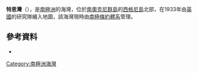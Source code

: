 {{coord|60|42|S|45|37|W|display=title}}

'''特恩灣'''（{{lang-en|Tern Cove}}），是[[南極洲|南極洲]]的海灣，位於[[南奧克尼群島|南奧克尼群島]]的[[西格尼島|西格尼島]]北部，在1933年由[[英國|英國]]的研究隊繪入地圖，該海灣現時由[[南極條約體系|南極條約體系]]管理。

==參考資料==
* {{usgs-gazetteer}}

{{Antarctica-geo-stub}}
[[Category:南極洲海灣|Category:南極洲海灣]]